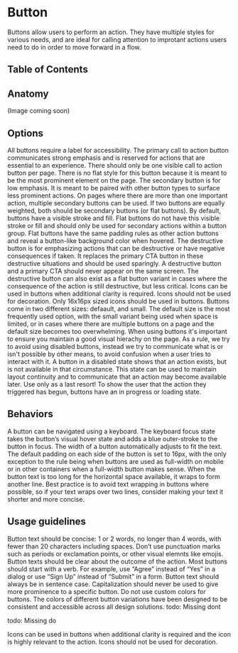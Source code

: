 # Button

Buttons allow users to perform an action. They have multiple styles for various needs, and are ideal for calling attention to improtant actions users need to do in order to move forward in a flow.

## Table of Contents

## Anatomy

(Image coming soon)

## Options

<Guideline title="Label" image="button-label.svg">
  All buttons require a label for accessibility.
</Guideline>

<Guideline title="Primary CTA" image="button-primary-cta.svg">
  The primary call to action button communicates strong emphasis and is reserved
  for actions that are essential to an experience. There should only be one
  visible call to action button per page. There is no flat style for this button
  because it is meant to be the most prominent element on the page.
</Guideline>

<Guideline title="Secondary" image="button-secondary.svg">
  The secondary button is for low emphasis. It is meant to be paired with other
  button types to surface less prominent actions. On pages where there are more
  than one important action, multiple secondary buttons can be used. If two
  buttons are equally weighted, both should be secondary buttons (or flat
  buttons).
</Guideline>

<Guideline title="Flat" image="button-flat.svg">
  By default, buttons have a visible stroke and fill. Flat buttons do not have
  this visible stroke or fill and should only be used for secondary actions
  within a button group. Flat buttons have the same padding rules as other
  action buttons and reveal a button-like background color when hovered.
</Guideline>

<Guideline title="Destructive Variant" image="button-destructive.svg">
  The destructive button is for emphasizing actions that can be destructive or
  have negative consequences if taken. It replaces the primary CTA button in
  these destructive situations and should be used sparingly. A destructive
  button and a primary CTA should never appear on the same screen. The
  destructive button can also exist as a flat button variant in cases where the
  consequence of the action is still destructive, but less critical.
</Guideline>

<Guideline title="Icon" image="button-icon.svg">
  Icons can be used in buttons when additional clarity is required. Icons should
  not be used for decoration. Only 16x16px sized icons should be used in
  buttons.
</Guideline>

<Guideline title="Size" image="button-size.svg">
  Buttons come in two different sizes: defaault, and small. The default size is
  the most frequently used option, with the small variant being used when space
  is limited, or in cases where there are multiple buttons on a page and the
  default size becomes too overwhelming. When using buttons it's important to
  ensure you maintain a good visual hierachy on the page.
</Guideline>

<Guideline title="Disabled" image="button-disabled.svg">
  As a rule, we try to avoid using disabled buttons, instead we try to
  communicate what is or isn't possible by other means, to avoid confusion when
  a user tries to interact with it. A button in a disabled state shows that an
  action exists, but is not available in that circumstance. This state can be
  used to maintain layout continuity and to communicate that an action may
  become available later. Use only as a last resort!
</Guideline>

<Guideline title="Loading" image="button-loadong.svg">
  To show the user that the action they triggered has begun, buttons have an in
  progress or loading state.
</Guideline>

## Behaviors

<Guideline title="Keyboard focus" image="button-keyboard-focus.svg">
  A button can be navigated using a keyboard. The keyboard focus state takes the
  button’s visual hover state and adds a blue outer-stroke to the button in
  focus.
</Guideline>

<Guideline title="Flexible width" image="button-flexible-width.svg">
  The width of a button automatically adjusts to fit the text. The default
  padding on each side of the button is set to 16px, with the only exception to
  the rule being when buttons are used as full-width on mobile or in other
  containers when a full-width button makes sense.
</Guideline>

<Guideline title="Text overflow" image="button-text-overflow.svg">
  When the button text is too long for the horizontal space available, it wraps
  to form another line. Best practice is to avoid text wrapping in buttons where
  possible, so if your text wraps over two lines, consider making your text it
  shorter and more concise.
</Guideline>

## Usage guidelines

<Guideline title="Be concise" image="button-be-concise-do.svg" good>
  Button text should be concise: 1 or 2 words, no longer than 4 words, with
  fewer than 20 characters including spaces. Don’t use punctuation marks such as
  periods or exclamation points, or other visual elemnts like emojis.
</Guideline>
<Guideline image="button-be-concise-dont.svg" bad></Guideline>

<Guideline title="Use clear text" image="button-do-example-2.svg" good>
  Button texts should be clear about the outcome of the action. Most buttons
  should start with a verb. For example, use “Agree” instead of “Yes” in a
  dialog or use “Sign Up” instead of “Submit” in a form.
</Guideline>
<Guideline image="button-don-t-example-2.svg" bad></Guideline>

<Guideline title="Use sentence case" image="button-do-example-3.svg" good>
  Button text should always be in sentence case. Capitalization should never be
  used to give more prominence to a specific button.
</Guideline>
<Guideline image="button-don-t-example-3.svg" bad></Guideline>

<Guideline title="Don't override color" image="button-do-example-4.svg" good>
  Do not use custom colors for buttons. The colors of different button
  variations have been designed to be consistent and accessible across all
  design solutions.
</Guideline>
todo: Missing dont
<Guideline image="" bad></Guideline>

todo: Missing do

<Guideline title="Use icons only when neccessary" image="" good>
  Icons can be used in buttons when additional clarity is required and the icon
  is highly relevant to the action. Icons should not be used for decoration.
</Guideline>
<Guideline image="button-don-t-example-4.svg" bad></Guideline>
